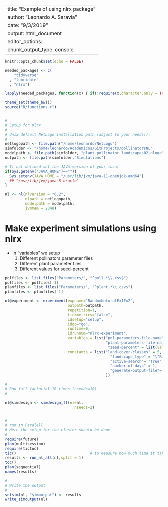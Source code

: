 
---
title: "Example of using nlrx package"
author: "Leonardo A. Saravia"
date: "9/3/2019"
output: html_document
editor_options: 
  chunk_output_type: console
---

```r
knitr::opts_chunk$set(echo = FALSE)

needed_packages <- c(
    "tidyverse"
  , "lubridate"
  , "nlrx")

lapply(needed_packages, function(x) { if(!require(x,character.only = TRUE)) install.packages(x)} )

theme_set(theme_bw())
source("R/functions.r")


#
# Setup for nlrx
#
# Unix default NetLogo installation path (adjust to your needs!):
#
netlogopath <- file.path("/home/leonardo/NetLogo")
simfolder <- "/home/leonardo/Academicos/GitProjects/pollinatorsNL"
modelpath <- file.path(simfolder, "plant_pollinator_landscapes02.nlogo")
outpath <- file.path(simfolder,"Simulations")

# If not defined set the JAVA version of your local 
if(Sys.getenv("JAVA_HOME")==""){
  Sys.setenv(JAVA_HOME = "/usr/lib/jvm/java-11-openjdk-amd64")
  ## "/usr/lib/jvm/java-8-oracle"
}

nl <- nl(nlversion = "6.2",
         nlpath = netlogopath,
         modelpath = modelpath,
         jvmmem = 2048)


```

# Make experiment simulations using nlrx

* In "variables" we setup
  1. Different pollinators parameter files
  2. Different plant parameter files
  3. Different values for seed-percent


```r

polfiles <- list.files("Parameters/", "^poll.*\\.csv$")
polfiles <- polfiles[-1]
planfiles <- list.files("Parameters/", "^plant.*\\.csv$")
planfiles <- planfiles[-1]

nl@experiment <- experiment(expname="RandomNaturalEx1Ex2",
                            outpath=outpath,
                            repetition=1,
                            tickmetrics="false",
                            idsetup="setup",
                            idgo="go",
                            runtime=0,
                            idrunnum="nlrx-experiment",
                            variables = list("pol-parameters-file-name" = list(values=polfiles),
                                             "plant-parameters-file-name" = list(values=plantfiles),
                                              "seed-percent" = list(values=c(1e-05,1))),
                            constants = list("land-cover-classes" = 5,
                                               "landscape_type" = "\"Random natural\"",
                                               "active-search"= "true",
                                               "number-of-days" = 1,
                                               "generate-output-file"= "true"
                                             ))

#
# Run full factorial 10 times (nseeds=10)
#

nl@simdesign <- simdesign_ff(nl=nl,
                               nseeds=2)


# 
# run in Paralell 
# Here the setup for the cluster should be done
#
require(future)
plan(multisession)
require(tictoc)
tic()                                 # to measure how much time it takes 
results <- run_nl_all(nl,split = 1)
toc()
plan(sequential)
names(results)

#
# Write the output 
#
setsim(nl, "simoutput") <- results 
write_simoutput(nl)
```

